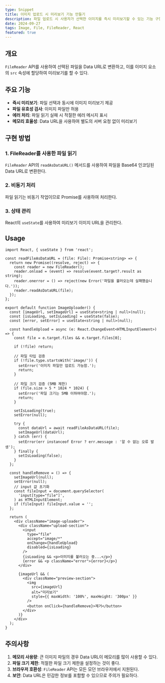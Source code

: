 ```yaml
---
type: Snippet
title: 이미지 업로드 시 미리보기 기능 만들기
description: 파일 업로드 시 사용자가 선택한 이미지를 즉시 미리보기할 수 있는 기능 구현
date: 2024-09-27
tags: Image, File, FileReader, React
featured: true
---
```


## 개요

`FileReader` API를 사용하여 선택된 파일을 Data URL로 변환하고, 이를 이미지 요소의 `src` 속성에 할당하여 미리보기를 할 수 있다.

## 주요 기능

- **즉시 미리보기**: 파일 선택과 동시에 이미지 미리보기 제공
- **파일 유효성 검사**: 이미지 파일만 허용
- **에러 처리**: 파일 읽기 실패 시 적절한 에러 메시지 표시
- **메모리 효율성**: Data URL을 사용하여 별도의 서버 요청 없이 미리보기

## 구현 방법

### 1. FileReader를 사용한 파일 읽기

`FileReader` API의 `readAsDataURL()` 메서드를 사용하여 파일을 Base64 인코딩된 Data URL로 변환한다.

### 2. 비동기 처리

파일 읽기는 비동기 작업이므로 Promise를 사용하여 처리한다.

### 3. 상태 관리

React의 `useState`를 사용하여 미리보기 이미지 URL을 관리한다.

## Usage

```tsx
import React, { useState } from 'react';

const readFileAsDataURL = (file: File): Promise<string> => {
  return new Promise((resolve, reject) => {
    const reader = new FileReader();
    reader.onload = (event) => resolve(event.target?.result as string);
    reader.onerror = () => reject(new Error('파일을 불러오는데 실패했습니다.'));
    reader.readAsDataURL(file);
  });
};

export default function ImageUploader() {
  const [imageUrl, setImageUrl] = useState<string | null>(null);
  const [isLoading, setIsLoading] = useState(false);
  const [error, setError] = useState<string | null>(null);

  const handleUpload = async (e: React.ChangeEvent<HTMLInputElement>) => {
    const file = e.target.files && e.target.files[0];

    if (!file) return;

    // 파일 타입 검증
    if (!file.type.startsWith('image/')) {
      setError('이미지 파일만 업로드 가능함.');
      return;
    }

    // 파일 크기 검증 (5MB 제한)
    if (file.size > 5 * 1024 * 1024) {
      setError('파일 크기는 5MB 이하여야함.');
      return;
    }

    setIsLoading(true);
    setError(null);

    try {
      const dataUrl = await readFileAsDataURL(file);
      setImageUrl(dataUrl);
    } catch (err) {
      setError(err instanceof Error ? err.message : '알 수 없는 오류 발생');
    } finally {
      setIsLoading(false);
    }
  };

  const handleRemove = () => {
    setImageUrl(null);
    setError(null);
    // input 값 초기화
    const fileInput = document.querySelector(
      'input[type="file"]',
    ) as HTMLInputElement;
    if (fileInput) fileInput.value = '';
  };

  return (
    <div className="image-uploader">
      <div className="upload-section">
        <input
          type="file"
          accept="image/*"
          onChange={handleUpload}
          disabled={isLoading}
        />
        {isLoading && <p>이미지를 불러오는 중...</p>}
        {error && <p className="error">{error}</p>}
      </div>

      {imageUrl && (
        <div className="preview-section">
          <img
            src={imageUrl}
            alt="미리보기"
            style={{ maxWidth: '100%', maxHeight: '300px' }}
          />
          <button onClick={handleRemove}>제거</button>
        </div>
      )}
    </div>
  );
}
```

## 주의사항

1. **메모리 사용량**: 큰 이미지 파일의 경우 Data URL이 메모리를 많이 사용할 수 있다.
2. **파일 크기 제한**: 적절한 파일 크기 제한을 설정하는 것이 좋다.
3. **브라우저 호환성**: `FileReader` API는 모든 모던 브라우저에서 지원된다.
4. **보안**: Data URL은 민감한 정보를 포함할 수 있으므로 주의가 필요하다.

